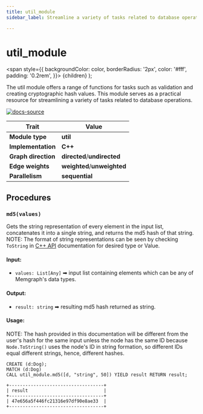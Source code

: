 ```yaml
---
title: util_module
sidebar_label: Streamline a variety of tasks related to database operations using procedures from the util_module.

---
```


# util_module

<span
style={{
  backgroundColor: color,
  borderRadius: '2px',
  color: '#fff',
  padding: '0.2rem',
}}>
{children}
</span>
);

The util module offers a range of functions for tasks such as validation and creating cryptographic hash values. This module serves as a practical resource for streamlining a variety of tasks related to database operations.

[![docs-source](https://img.shields.io/badge/source-util_module-FB6E00?logo=github&style=for-the-badge)](https://github.com/memgraph/mage/tree/main/cpp/util_module)

| Trait               | Value                                                 |
| ------------------- | ----------------------------------------------------- |
| **Module type**     | <Highlight color="#FB6E00">**util**</Highlight>  |
| **Implementation**  | <Highlight color="#FB6E00">**C++**</Highlight>        |
| **Graph direction** | <Highlight color="#FB6E00">**directed**</Highlight>/<Highlight color="#FB6E00">**undirected**</Highlight> |
| **Edge weights**    | <Highlight color="#FB6E00">**weighted**</Highlight>/<Highlight color="#FB6E00">**unweighted**</Highlight> |
| **Parallelism**     | <Highlight color="#FB6E00">**sequential**</Highlight> |

## Procedures

### `md5(values)`

Gets the string representation of every element in the input list, concatenates it into a single string, and returns the md5 hash of that string.
NOTE: The format of string representations can be seen by checking `ToString` in [C++ API](/memgraph/reference-guide/query-modules/api/cpp-api) documentation for desired type or Value.

#### Input:

- `values: List[Any]` ➡ input list containing elements which can be any of Memgraph's data types.

#### Output:

- `result: string` ➡ resulting md5 hash returned as string.

#### Usage:

NOTE: The hash provided in this documentation will be different from the user's hash for the same input unless the node has the same ID because `Node.ToString()` uses the node's ID in string formation, so different IDs equal different strings, hence, different hashes.

```cypher
CREATE (d:Dog);
MATCH (d:Dog)
CALL util_module.md5([d, "string", 50]) YIELD result RETURN result;
```

```plaintext
+-----------------------------------+
| result                            |
+-----------------------------------+
| 47e656a5f446fc21316e97df90e8ae33  |
+-----------------------------------+
```